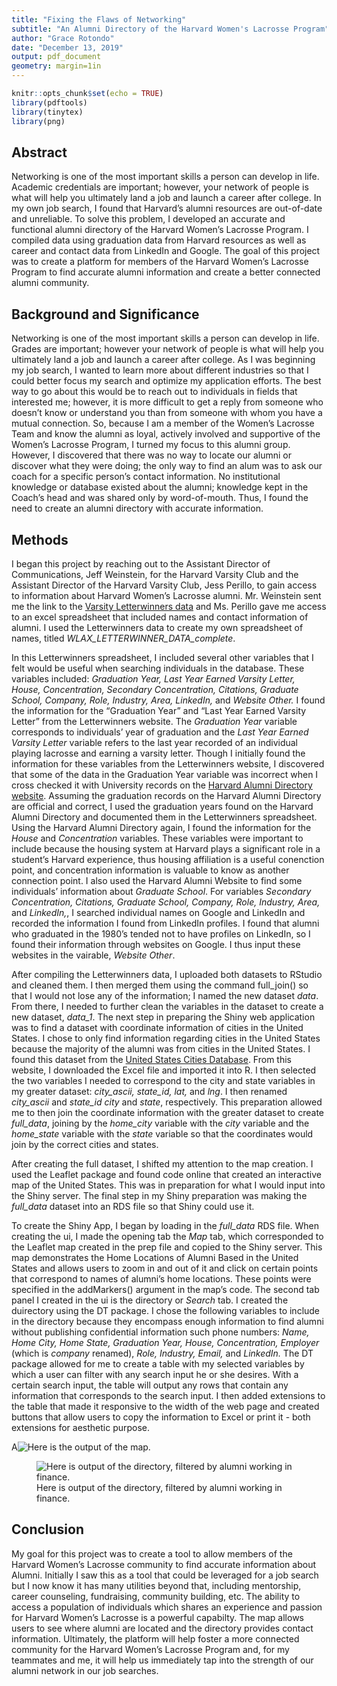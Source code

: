 ```yaml
---
title: "Fixing the Flaws of Networking"
subtitle: "An Alumni Directory of the Harvard Women's Lacrosse Program"
author: "Grace Rotondo"
date: "December 13, 2019"
output: pdf_document
geometry: margin=1in
---
```


```r
knitr::opts_chunk$set(echo = TRUE)
library(pdftools)
library(tinytex)
library(png)
```


## Abstract ##

Networking is one of the most important skills a person can develop in life. Academic credentials are important; however, your network of people is what will help you ultimately land a job and launch a career after college. In my own job search, I found that Harvard’s alumni resources are out-of-date and unreliable. To solve this problem, I developed an accurate and functional alumni directory of the Harvard Women’s Lacrosse Program. I compiled data using graduation data from Harvard resources as well as career and contact data from LinkedIn and Google. The goal of this project was to create a platform for members of the Harvard Women’s Lacrosse Program to find accurate alumni information and create a better connected alumni community.

\newpage

## Background and Significance ##
Networking is one of the most important skills a person can develop in life. Grades are important; however your network of people is what will help you ultimately land a job and launch a career after college. As I was beginning my job search, I wanted to learn more about different industries so that I could better focus my search and optimize my application efforts. The best way to go about this would be to reach out to individuals in fields that interested me; however, it is more difficult to get a reply from someone who doesn’t know or understand you than from someone with whom you have a mutual connection. So, because I am a member of the Women’s Lacrosse Team and know the alumni as loyal, actively involved and supportive of the Women’s Lacrosse Program, I turned my focus to this alumni group.  However, I discovered that there was no way to locate our alumni or discover what they were doing; the only way to find an alum was to ask our coach for a specific person’s contact information. No institutional knowledge or database existed about the alumni; knowledge kept in the Coach’s head and was shared only by word-of-mouth.  Thus, I found the need to create an alumni directory with accurate information.

## Methods ##
I began this project by reaching out to the Assistant Director of Communications, Jeff Weinstein, for the Harvard Varsity Club and the Assistant Director of the Harvard Varsity Club, Jess Perillo, to gain access to information about Harvard Women's Lacrosse alumni. Mr. Weinstein sent me the link to the [Varsity Letterwinners data](https://www.gocrimson.com/sports/wlax/history/letterwinners) and Ms. Perillo gave me access to an excel spreadsheet that included names and contact information of alumni. I used the Letterwinners data to create my own spreadsheet of names, titled _WLAX_LETTERWINNER_DATA_complete_. 

In this Letterwinners spreadsheet, I included several other variables that I felt would be useful when searching individuals in the database. These variables included: _Graduation Year,_ _Last Year Earned Varsity Letter,_ _House,_ _Concentration,_ _Secondary Concentration,_ _Citations,_ _Graduate School,_ _Company,_ _Role,_ _Industry,_ _Area,_ _LinkedIn,_ and _Website Other._ I found the information for the "Graduation Year" and "Last Year Earned Varsity Letter" from the Letterwinners website. The _Graduation Year_ variable corresponds to individuals' year of graduation and the _Last Year Earned Varsity Letter_ variable refers to the last year recorded of an individual playing lacrosse and earning a varsity letter. Though I initially found the information for these variables from the Letterwinners website, I discovered that some of the data in the Graduation Year variable was incorrect when I cross checked it with University records on the [Harvard Alumni Directory website](https://alumni.harvard.edu). Assuming the graduation records on the Harvard Alumni Directory are official and correct, I used the graduation years found on the Harvard Alumni Directory and documented them in the Letterwinners spreadsheet. Using the Harvard Alumni Directory again, I found the information for the _House_ and _Concentration_ variables. These variables were important to include because the housing system at Harvard plays a significant role in a student's Harvard experience, thus housing affiliation is a useful conenction point, and concentration information is valuable to know as another connection point. I also used the Harvard Alumni Website to find some individuals' information about _Graduate School_. For variables _Secondary Concentration,_ _Citations,_ _Graduate School,_ _Company,_ _Role,_ _Industry,_ _Area,_ and _LinkedIn,_, I searched individual names on Google and LinkedIn and recorded the information I found from LinkedIn profiles. I found that alumni who graduated in the 1980's tended not to have profiles on LinkedIn, so I found their information through websites on Google. I thus input these websites in the vairable, _Website Other_.

After compiling the Letterwinners data, I uploaded both datasets to RStudio and cleaned them. I then merged them using the command full_join() so that I would not lose any of the information; I named the new dataset _data_. From there, I needed to further clean the variables in the dataset to create a new dataset, _data_1_. The next step in preparing the Shiny web application was to find a dataset with coordinate information of cities in the United States. I chose to only find information regarding cities in the United States because the majority of the alumni was from cities in the United States. I found this dataset from the [United States Cities Database](https://simplemaps.com/data/us-cities). From this website, I downloaded the Excel file and imported it into R. I then selected the two variables I needed to correspond to the city and state variables in my greater dataset: _city_ascii,_ _state_id,_ _lat,_ and _lng_. I then renamed _city_ascii_ and _state_id_ _city_ and _state_, respectively. This preparation allowed me to then join the coordinate information with the greater dataset to create _full_data_, joining by the _home_city_ variable with the _city_ variable and the _home_state_ variable with the _state_ variable so that the coordinates would join by the correct cities and states.

After creating the full dataset, I shifted my attention to the map creation. I used the Leaflet package and found code online that created an interactive map of the United States. This was in preparation for what I would input into the Shiny server. The final step in my Shiny preparation was making the _full_data_ dataset into an RDS file so that Shiny could use it.

To create the Shiny App, I began by loading in the _full_data_ RDS file. When creating the ui, I made the opening tab the _Map_ tab, which corresponded to the Leaflet map created in the prep file and copied to the Shiny server. This map demonstrates the Home Locations of Alumni Based in the United States and allows users to zoom in and out of it and click on certain points that correspond to names of alumni's home locations. These points were specified in the addMarkers() argument in the map's code. The second tab panel I created in the ui is the directory or _Search_ tab. I created the duirectory using the DT package. I chose the following variables to include in the directory because they encompass enough information to find alumni without publishing confidential information such phone numbers: _Name,_ _Home City,_ _Home State,_ _Graduation Year,_ _House,_ _Concentration,_ _Employer_ (which is _company_ renamed), _Role,_ _Industry,_ _Email,_ and _LinkedIn._ The DT package allowed for me to create a table with my selected variables by which a user can filter with any search input he or she desires. With a certain search input, the table will output any rows that contain any information that corresponds to the search input. I then added extensions to the table that made it responsive to the width of the web page and created buttons that allow users to copy the information to Excel or print it - both extensions for aesthetic purpose. 

A![Here is the output of the map.](/Users/gracerotondo/Desktop/GOV1005\ /Project/WLAX_Directory/directory_app/map_screenshot.png )

![Here is output of the directory, filtered by alumni working in finance.](/Users/gracerotondo/Desktop/GOV1005\ /Project/WLAX_Directory/directory_app/directory_screenshot.png )

\newpage

## Conclusion ##
My goal for this project was to create a tool to allow members of the Harvard Women’s Lacrosse community to find accurate information about Alumni.  Initially I saw this as a tool that could be leveraged for a job search but I now know it has many utilities beyond that, including mentorship, career counseling, fundraising, community building, etc.  The ability to access a population of individuals which shares an experience and passion for Harvard Women’s Lacrosse is a powerful capabilty. The map allows users to see where alumni are located and the directory provides contact information. Ultimately, the platform will help foster a more connected community for the Harvard Women’s Lacrosse Program and, for my teammates and me, it will help us immediately tap into the strength of our alumni network in our job searches.